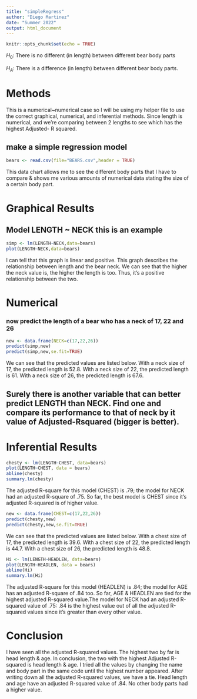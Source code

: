 ```yaml
---
title: "simpleRegress"
author: "Diego Martinez"
date: "Summer 2022"
output: html_document
---
```


```r
knitr::opts_chunk$set(echo = TRUE)
```

$H_0$: There is no different (in length) between different bear body parts

$H_A$: There is a difference (in length) between different bear body parts.

# Methods 

This is a numerical~numerical case so I will be using my helper file to use the correct graphical, numerical, and inferential methods. Since length is numerical, and we're comparing between 2 lengths to see which has the highest Adjusted- R squared. 



## make a simple regression model

```r
bears <- read.csv(file="BEARS.csv",header = TRUE)
```


This data chart allows me to see the different body parts that I have to compare & shows me various amounts of numerical data stating the size of a certain body part. 

# Graphical Results 

## Model LENGTH ~ NECK  this is an example  

```r
simp <- lm(LENGTH~NECK,data=bears)
plot(LENGTH~NECK,data=bears)
```
 
I can tell that this graph is linear and positive. This graph describes the relationship between length and the bear neck. We can see that the higher the neck value is, the higher the length is too. Thus, it's a positive relationship between the two. 


# Numerical 


### now predict the length of a bear who has a neck of 17, 22 and 26


```r
new <- data.frame(NECK=c(17,22,26))
predict(simp,new)
predict(simp,new,se.fit=TRUE)
```

We can see that the predicted values are listed below. With a neck size of 17, the predicted length is 52.8. With a neck size of 22, the predicted length is 61. With a neck size of 26, the predicted length is 67.6. 


## Surely there is another variable that can better predict LENGTH than NECK. Find one and compare its performance to that of neck by it value of Adjusted-Rsquared (bigger is better).


# Inferential Results 

```r
chesty <- lm(LENGTH~CHEST, data=bears)
plot(LENGTH~CHEST, data = bears)
abline(chesty)
summary.lm(chesty)
```
   
The adjusted R-square for this model (CHEST) is .79; the model for NECK had an adjusted R-square of .75. So far, the best model is CHEST since it's adjusted R-squared is of higher value. 
              
```r
new <- data.frame(CHEST=c(17,22,26))
predict(chesty,new)
predict(chesty,new,se.fit=TRUE) 
```

We can see that the predicted values are listed below. With a chest size of 17, the predicted length is 39.6. With a chest size of 22, the predicted length is 44.7. With a chest size of 26, the predicted length is 48.8. 



```r
Hi <- lm(LENGTH~HEADLEN, data=bears)
plot(LENGTH~HEADLEN, data = bears)
abline(Hi)
summary.lm(Hi)
```

The adjusted R-square for this model (HEADLEN) is .84; the model for AGE has an adjusted R-square of .84 too. So far, AGE & HEADLEN are tied for the highest adjusted R-squared value.The model for NECK had an adjusted R-squared value of .75: .84 is the highest value out of all the adjusted R-squared values since it's greater than every other value. 

# Conclusion

I have seen all the adjusted R-squared values. The highest two by far is head length & age. In conclusion, the two with the highest Adjusted R-squared is head length & age.  I tried all the values by changing the name and body part in the same code until the highest number appeared. After writing down all the adjusted R-squared values, we have a tie. Head length and age have an adjusted R-squared value of .84. No other body parts had a higher value. 



